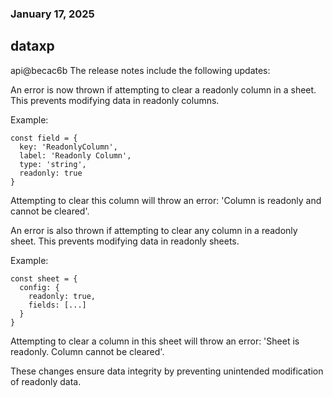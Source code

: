 ### January 17, 2025
## dataxp

api@becac6b
The release notes include the following updates:

An error is now thrown if attempting to clear a readonly column in a sheet. This prevents modifying data in readonly columns.

Example:
```
const field = {
  key: 'ReadonlyColumn',
  label: 'Readonly Column', 
  type: 'string',
  readonly: true
}
```
Attempting to clear this column will throw an error: 'Column is readonly and cannot be cleared'.

An error is also thrown if attempting to clear any column in a readonly sheet. This prevents modifying data in readonly sheets.  

Example:
```
const sheet = {
  config: {
    readonly: true,
    fields: [...]
  }
}
```
Attempting to clear a column in this sheet will throw an error: 'Sheet is readonly. Column cannot be cleared'.

These changes ensure data integrity by preventing unintended modification of readonly data.